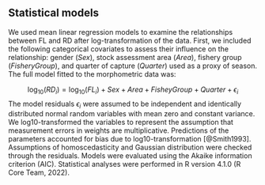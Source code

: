 ## Statistical models

We used mean linear regression models to examine the relationships between FL and RD after log-transformation of the data. First, we included the following categorical covariates to assess their influence on the relationship: gender (_Sex_), stock assessment area (_Area_), fishery group (_FisheryGroup_), and quarter of capture (_Quarter_) used as a proxy of season. The full model fitted to the morphometric data was:

$$\log_{10}(RD_i) = \log_{10}(FL_i) + Sex + Area + FisheyGroup + Quarter + \epsilon_{i}$$
The model residuals $\epsilon_{i}$ were assumed to be independent and identically distributed normal random variables with mean zero and constant variance. We log10-transformed the variables to represent the assumption that measurement errors in weights are multiplicative. Predictions of the parameters accounted for bias due to log10-transformation [@Smith1993]. Assumptions of homoscedasticity and Gaussian distribution were checked through the residuals. Models were evaluated using the Akaike information criterion (AIC). Statistical analyses were performed in R version 4.1.0 (R Core Team, 2022). 

